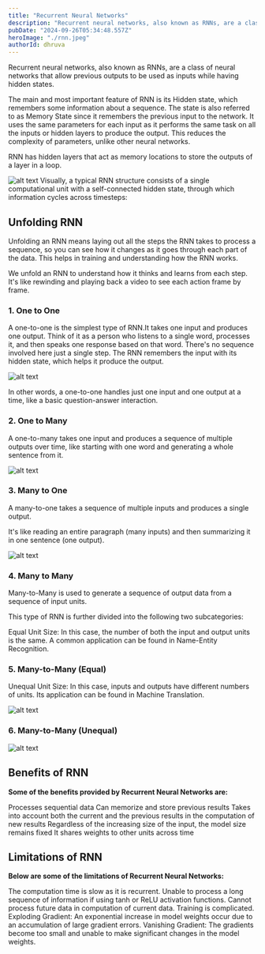 ```yaml
---
title: "Recurrent Neural Networks"
description: "Recurrent neural networks, also known as RNNs, are a class of neural networks that allow previous outputs to be used as inputs while having hidden states."
pubDate: "2024-09-26T05:34:48.557Z"
heroImage: "./rnn.jpeg"
authorId: dhruva
---
```


Recurrent neural networks, also known as RNNs, are a class of neural networks that allow previous outputs to be used as inputs while having hidden states.

The main and most important feature of RNN is its Hidden state, which remembers some information about a sequence. The state is also referred to as Memory State since it remembers the previous input to the network. It uses the same parameters for each input as it performs the same task on all the inputs or hidden layers to produce the output. This reduces the complexity of parameters, unlike other neural networks.

RNN has hidden layers that act as memory locations to store the outputs of a layer in a loop.

![alt text](https://i.imgur.com/b3jLxzi.png)
Visually, a typical RNN structure consists of a single computational unit with a self-connected hidden state, through which information cycles across timesteps:

## Unfolding RNN

Unfolding an RNN means laying out all the steps the RNN takes to process a sequence, so you can see how it changes as it goes through each part of the data. This helps in training and understanding how the RNN works.

We unfold an RNN to understand how it thinks and learns from each step. It's like rewinding and playing back a video to see each action frame by frame.

### 1. One to One

A one-to-one is the simplest type of RNN.It takes one input and produces one output. Think of it as a person who listens to a single word, processes it, and then speaks one response based on that word. There's no sequence involved here just a single step. The RNN remembers the input with its hidden state, which helps it produce the output.

![alt text](one-to-one.png)

In other words, a one-to-one handles just one input and one output at a time, like a basic question-answer interaction.

### 2. One to Many

A one-to-many takes one input and produces a sequence of multiple outputs over time, like starting with one word and generating a whole sentence from it.

![alt text](one-to-many.png)

### 3. Many to One

A many-to-one takes a sequence of multiple inputs and produces a single output.

It's like reading an entire paragraph (many inputs) and then summarizing it in one sentence (one output).

![alt text](many-to-one.png)

### 4. Many to Many

Many-to-Many is used to generate a sequence of output data from a sequence of input units.

This type of RNN is further divided into ﻿the following two subcategories:

Equal Unit Size: In this case, the number of both the input and output units is the same. A common application can be found in Name-Entity Recognition.

### 5. Many-to-Many (Equal)

Unequal Unit Size: In this case, inputs and outputs have different numbers of units. Its application can be found in Machine Translation.

![alt text](many-to-many-equal.png)

### 6. Many-to-Many (Unequal)

![alt text](many-to-many-equal.png)

## Benefits of RNN

**Some of the benefits provided by Recurrent Neural Networks are:**

Processes sequential data
Can memorize and store previous results
Takes into account both the current and the previous results in the computation of new results
Regardless of the increasing size of the input, the model size remains fixed
It shares weights to other units across time

## Limitations of RNN

**Below are some of the limitations of Recurrent Neural Networks:**

The computation time is slow as it is recurrent.
Unable to process a long sequence of information if using tanh or ReLU activation functions.
Cannot process future data in computation of current data.
Training is complicated.
Exploding Gradient: An exponential increase in model weights occur due to an accumulation of large gradient errors.
Vanishing Gradient: The gradients become too small and unable to make significant changes in the model weights.
